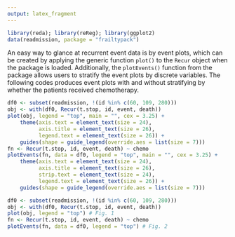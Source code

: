 ```yaml
---
output: latex_fragment
---
```


```R
library(reda); library(reReg); library(ggplot2)
data(readmission, package = "frailtypack")
```

An easy way to glance at recurrent event data is by event plots,
which can be created by applying the generic function `plot()` to the `Recur` object
when the \pkg{reReg} package is loaded.
Additionally, the `plotEvents()` function from the \pkg{reReg} package allows users to
stratify the event plots by discrete variables.
The following codes produces event plots with and without
stratifying  by whether the patients received chemotherapy.
    
```R
df0 <- subset(readmission, !(id %in% c(60, 109, 280)))
obj <- with(df0, Recur(t.stop, id, event, death))
plot(obj, legend = "top", main = "", cex = 3.25) +
    theme(axis.text = element_text(size = 24),
          axis.title = element_text(size = 26),
          legend.text = element_text(size = 26)) +
    guides(shape = guide_legend(override.aes = list(size = 7)))
fn <- Recur(t.stop, id, event, death) ~ chemo
plotEvents(fn, data = df0, legend = "top", main = "", cex = 3.25) +
    theme(axis.text = element_text(size = 24),
          axis.title = element_text(size = 26),
          strip.text = element_text(size = 24),
          legend.text = element_text(size = 26)) +
    guides(shape = guide_legend(override.aes = list(size = 7)))
```
```R
df0 <- subset(readmission, !(id %in% c(60, 109, 280)))
obj <- with(df0, Recur(t.stop, id, event, death))
plot(obj, legend = "top") # Fig. 1
fn <- Recur(t.stop, id, event, death) ~ chemo
plotEvents(fn, data = df0, legend = "top") # Fig. 2
```
\vspace*{-.3cm}
\begin{figure}[H]
    \centering
    \begin{minipage}{0.245\textwidth}
        \centering
        \includegraphics[scale = .125]{images/ep-1}
        \caption{No stratification}
    \end{minipage}\hfill
    \begin{minipage}{0.245\textwidth}
        \centering
        \includegraphics[scale = .125]{images/ep-2}
        \caption{Stratified by \texttt{chemo}.}
    \end{minipage}
\end{figure}
	